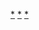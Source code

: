 {{Navbox
|bodyclass=hlist
| name = 京剧名角
| title=[[京剧]][[京剧相关主题列表|名角]]
| style = text-align:left;
| groupstyle = width:22%;text-align:right;
| group1 = 道光時代三鼎甲
| list1 = 
*[[程长庚]]
*[[张二奎]]
*-{[[余三勝]]}-
| group2 = [[同光十三絕]]
| list2 = 
*[[郝兰田]]
*[[张胜奎]]
*[[梅巧玲]]
*[[刘赶三]]
*[[余紫云]]
*[[程长庚]]
*[[徐小香]]
*[[时小福]]
*[[杨鸣玉]]
*[[卢胜奎]]
*[[朱蓮芬 (崑曲演員)|朱莲芬]]
*[[谭鑫培]]
*[[杨月楼]]
| group3 = 老生後三鼎甲
| list3 = 
*[[譚鑫培]]
*[[汪桂芬]]
*-{[[孙菊仙]]}-
| group4 = 三大贤
| list4 = 
*[[梅兰芳]]
*[[余叔岩]]
*[[杨小楼]]
| group5 = [[京剧四大名旦|四大名旦]]
| list5 = 
*[[梅兰芳]]
*[[程砚秋]]
*[[尚小云]]
*[[荀慧生]]
| group6 = 四小名旦
| list6 = 
*[[李世芳]]
*[[毛世來]]
*[[張君秋]]
*[[宋德珠]]
| group7 = 1920年代四大须生
| list7 = 
*[[余叔岩]]
*[[高庆奎]]
*[[言菊朋]]
*[[马连良]]
| group8 = 1930年代四大须生
| list8 = 
*[[余叔岩]]
*[[言菊朋]]
*[[马连良]]
*[[譚富英]]
| group9 = 1940年代四大须生
| list9 = 
*[[马连良]]
*[[谭富英]]
*[[杨宝森]]
*[[奚啸伯]]
| group10 = 譚門七代
| list10 = 
*[[谭志道]]
*[[譚鑫培]]
*[[谭小培]]
*[[譚富英]]
*[[譚元壽]]
*[[谭孝曾]]
*[[谭正岩]]
}}<noinclude>
[[Category:中国演员模板|*]]
[[Category:戏曲模板|*]]
[[Category:京剧演员|*]]
</noinclude>